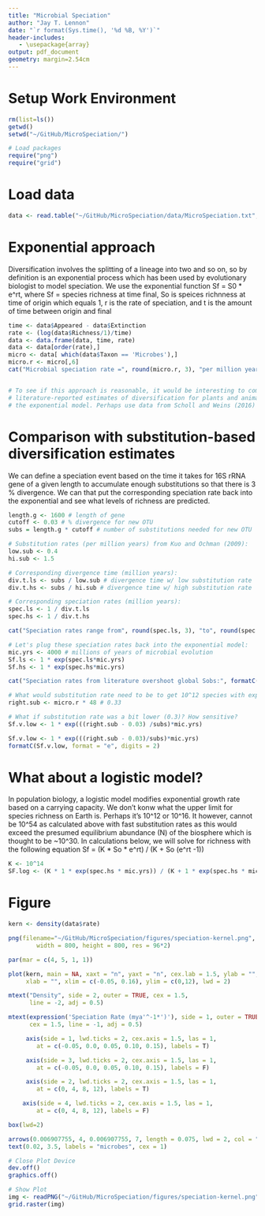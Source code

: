 ```yaml
---
title: "Microbial Speciation"
author: "Jay T. Lennon"
date: "`r format(Sys.time(), '%d %B, %Y')`"
header-includes:
   - \usepackage{array}
output: pdf_document
geometry: margin=2.54cm
---
```


# Setup Work Environment

```r
rm(list=ls())
getwd()
setwd("~/GitHub/MicroSpeciation/")

# Load packages
require("png")
require("grid")
````

# Load data
```r
data <- read.table("~/GitHub/MicroSpeciation/data/MicroSpeciation.txt", sep = "\t", header = T)
```

# Exponential approach
Diversification involves the splitting of a lineage into two and so on, so by definition is an exponential process which has been used by evolutionary biologist to model speciation. We use the exponential function Sf = S0 * e^rt, where Sf = species richness at time final, So is speices richnness at time of origin which equals 1, r is the rate of speciation, and t is the amount of time between origin and final

```r
time <- data$Appeared - data$Extinction
rate <- (log(data$Richness/1)/time)
data <- data.frame(data, time, rate)
data <- data[order(rate),] 
micro <- data[ which(data$Taxon == 'Microbes'),]
micro.r <- micro[,6]
cat("Microbial speciation rate =", round(micro.r, 3), "per million years")


# To see if this approach is reasonable, it would be interesting to compare (correlation) 
# literature-reported estimates of diversification for plants and animals with estimates from 
# the exponential model. Perhaps use data from Scholl and Weins (2016)
```

# Comparison with substitution-based diversification estimates
We can define a speciation event based on the time it takes for 16S rRNA gene of a given length to accumulate enough substitutions so that there is 3 % divergence. We can that put the corresponding speciation rate back into the exponential and see what levels of richness are predicted. 

```r
length.g <- 1600 # length of gene
cutoff <- 0.03 # % divergence for new OTU
subs = length.g * cutoff # number of substitutions needed for new OTU

# Substitution rates (per million years) from Kuo and Ochman (2009):
low.sub <- 0.4
hi.sub <- 1.5

# Corresponding divergence time (million years):
div.t.ls <- subs / low.sub # divergence time w/ low substitution rate
div.t.hs <- subs / hi.sub # divergence time w/ high substitution rate

# Corresponding speciation rates (million years):
spec.ls <- 1 / div.t.ls
spec.hs <- 1 / div.t.hs

cat("Speciation rates range from", round(spec.ls, 3), "to", round(spec.hs, 3), "per million years") 

# Let's plug these speciation rates back into the exponential model:
mic.yrs <- 4000 # millions of years of microbial evolution
Sf.ls <- 1 * exp(spec.ls*mic.yrs)
Sf.hs <- 1 * exp(spec.hs*mic.yrs)

cat("Speciation rates from literature overshoot global Sobs:", formatC(Sf.ls, format = "e", digits = 2), "-", formatC(Sf.hs, format = "e", digits = 2)) 

# What would substitution rate need to be to get 10^12 species with exponential model?
right.sub <- micro.r * 48 # 0.33

# What if substitution rate was a bit lower (0.3)? How sensitive?
Sf.v.low <- 1 * exp(((right.sub - 0.03) /subs)*mic.yrs)

Sf.v.low <- 1 * exp(((right.sub - 0.03)/subs)*mic.yrs)
formatC(Sf.v.low, format = "e", digits = 2)
```

# What about a logistic model?
In population biology, a logistic model modifies exponential growth rate based on a carrying capacity. We don't konw what the upper limit for species richness on Earth is. Perhaps it's 10^12 or 10^16. It however, cannot be 10^54 as calculated above with fast substitution rates as this would exceed the presumed equilibrium abundance (N) of the biosphere which is thought to be ~10^30. In calculations below, we will solve for richness with the following equation Sf = (K * So * e^rt) / (K + So (e^rt -1))

```r
K <- 10^14
SF.log <- (K * 1 * exp(spec.hs * mic.yrs)) / (K + 1 * exp(spec.hs * mic.yrs -1))
```

# Figure
```r
kern <- density(data$rate) 

png(filename="~/GitHub/MicroSpeciation/figures/speciation-kernel.png",
        width = 800, height = 800, res = 96*2)

par(mar = c(4, 5, 1, 1))  

plot(kern, main = NA, xaxt = "n", yaxt = "n", cex.lab = 1.5, ylab = "",
     xlab = "", xlim = c(-0.05, 0.16), ylim = c(0,12), lwd = 2)

mtext("Density", side = 2, outer = TRUE, cex = 1.5, 
      line = -2, adj = 0.5)

mtext(expression('Speciation Rate (mya'^-1*')'), side = 1, outer = TRUE, 
      cex = 1.5, line = -1, adj = 0.5)

     axis(side = 1, lwd.ticks = 2, cex.axis = 1.5, las = 1,
        at = c(-0.05, 0.0, 0.05, 0.10, 0.15), labels = T)

     axis(side = 3, lwd.ticks = 2, cex.axis = 1.5, las = 1,
        at = c(-0.05, 0.0, 0.05, 0.10, 0.15), labels = F)

     axis(side = 2, lwd.ticks = 2, cex.axis = 1.5, las = 1,
        at = c(0, 4, 8, 12), labels = T)

    axis(side = 4, lwd.ticks = 2, cex.axis = 1.5, las = 1,
        at = c(0, 4, 8, 12), labels = F)

box(lwd=2)

arrows(0.006907755, 4, 0.006907755, 7, length = 0.075, lwd = 2, col = "Black")
text(0.02, 3.5, labels = "microbes", cex = 1)

# Close Plot Device
dev.off()
graphics.off()

# Show Plot
img <- readPNG("~/GitHub/MicroSpeciation/figures/speciation-kernel.png")
grid.raster(img)
```
